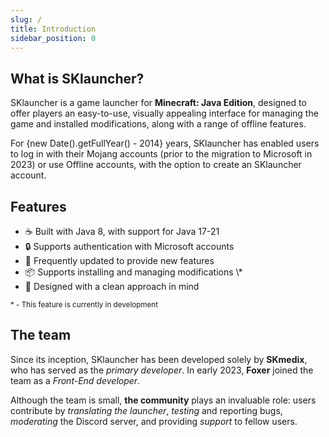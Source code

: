 ```yaml
---
slug: /
title: Introduction
sidebar_position: 0
---
```


## What is SKlauncher?
SKlauncher is a game launcher for **Minecraft: Java Edition**, designed to offer players an easy-to-use, visually appealing interface for managing the game and installed modifications, along with a range of offline features.

For {new Date().getFullYear() - 2014} years, SKlauncher has enabled users to log in with their Mojang accounts (prior to the migration to Microsoft in 2023) or use Offline accounts, with the option to create an SKlauncher account.

## Features
<ul className="emoji-list">
    <li>
        <span>☕</span> Built with Java 8, with support for Java 17-21
    </li>
    <li>
        <span>🔒</span> Supports authentication with Microsoft accounts
    </li>
    <li>
        <span>🚀</span> Frequently updated to provide new features
    </li>
    <li>
        <span>📦</span> Supports installing and managing modifications \*
    </li>
    <li>
        <span>💄</span> Designed with a clean approach in mind
    </li>
</ul>

<small>\* - This feature is currently in development</small>

## The team
Since its inception, SKlauncher has been developed solely by **SKmedix**, who has served as the *primary developer*. In early 2023, **Foxer** joined the team as a *Front-End developer*.

Although the team is small, **the community** plays an invaluable role: users contribute by *translating the launcher*, *testing* and reporting bugs, *moderating* the Discord server, and providing *support* to fellow users.
